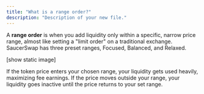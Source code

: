 ```yaml
---
title: "What is a range order?"
description: "Description of your new file."
---
```


A **range order** is when you add liquidity only within a specific, narrow price range, almost like setting a "limit order" on a traditional exchange. SaucerSwap has three preset ranges, Focused, Balanced, and Relaxed.

[show static image]

If the token price enters your chosen range, your liquidity gets used heavily, maximizing fee earnings. If the price moves outside your range, your liquidity goes inactive until the price returns to your set range.